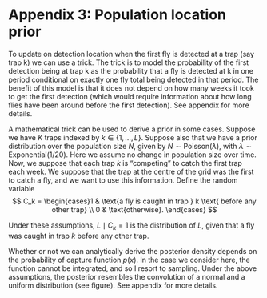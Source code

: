 # Appendix 3: Population location prior

To update on detection location when the first fly is detected at a trap (say trap k) we can use a trick. The trick is to model the probability of the first detection being at trap k as the probability that a fly is detected at k in one period conditional on exactly one fly total being detected in that period. The benefit of this model is that it does not depend on how many weeks it took to get the first detection (which would require information about how long flies have been around before the first detection). See appendix for more details.

A mathematical trick can be used to derive a prior in some cases. Suppose we have $K$ traps indexed by $k \in \{1, \ldots, L\}$. Suppose also that we have a prior distribution over the population size $N$, given by $N \sim \mathrm{Poisson} (\lambda)$, with $\lambda \sim \mathrm{Exponential(1/20)}$. Here we assume no change in population size over time. Now, we suppose that each trap $k$ is "competing" to catch the first trap each week. We suppose that the trap at the centre of the grid was the first to catch a fly, and we want to use this information. Define the random variable
$$
C_k = \begin{cases}1 & \text{a fly is caught in trap } k \text{ before any other trap} \\ 0 & \text{otherwise}. \end{cases}
$$

Under these assumptions, $L \mid C_k = 1$ is the distribution of $L$, given that a fly was caught in trap $k$ before any other trap.

Whether or not we can analytically derive the posterior density depends on the probability of capture function $p(x)$. In the case we consider here, the function cannot be integrated, and so I resort to sampling. Under the above assumptions, the posterior resembles the convolution of a normal and a uniform distribution (see figure). See appendix for more details.